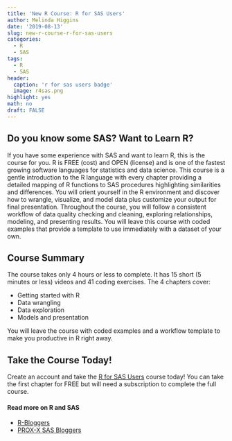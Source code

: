 ```yaml
---
title: 'New R Course: R for SAS Users'
author: Melinda Higgins
date: '2019-08-13'
slug: new-r-course-r-for-sas-users
categories:
  - R
  - SAS
tags:
  - R
  - SAS
header:
  caption: 'r for sas users badge'
  image: r4sas.png
highlight: yes
math: no
draft: FALSE
---
```


## Do you know some SAS? Want to Learn R?

If you have some experience with SAS and want to learn R, this is the course for you. R is FREE (cost) and OPEN (license) and is one of the fastest growing software languages for statistics and data science. This course is a gentle introduction to the R language with every chapter providing a detailed mapping of R functions to SAS procedures highlighting similarities and differences. You will orient yourself in the R environment and discover how to wrangle, visualize, and model data plus customize your output for final presentation. Throughout the course, you will follow a consistent workflow of data quality checking and cleaning, exploring relationships, modeling, and presenting results. You will leave this course with coded examples that provide a template to use immediately with a dataset of your own.

## Course Summary

The course takes only 4 hours or less to complete. It has 15 short (5 minutes or less) videos and 41 coding exercises. The  4 chapters cover:

* Getting started with R
* Data wrangling
* Data exploration
* Models and presentation

You will leave the course with coded examples and a workflow template to make you productive in R right away.

## Take the Course Today!

Create an account and take the [R for SAS Users](https://www.datacamp.com/courses/r-for-sas-users) course today! You can take the first chapter for FREE but will need a subscription to complete the full course.

#### Read more on R and SAS

* [R-Bloggers](https://www.r-bloggers.com/) 
* [PROX-X SAS Bloggers](http://www.proc-x.com/)

